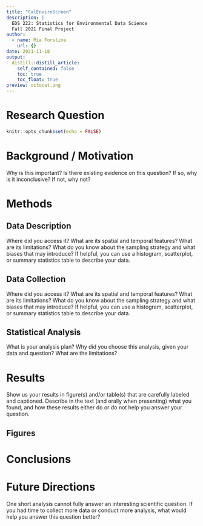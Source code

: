 ```yaml
---
title: "CalEnviroScreen"
description: |
  EDS 222: Statistics for Environmental Data Science
  Fall 2021 Final Project 
author:
  - name: Mia Forsline
    url: {}
date: 2021-11-18
output:
  distill::distill_article:
    self_contained: false
    toc: true
    toc_float: true
preview: octocat.png
---
```


# Research Question 

```r
knitr::opts_chunk$set(echo = FALSE)
```

# Background / Motivation 
Why is this important? Is there existing evidence on this question? If so, why is it inconclusive? If not, why not?

# Methods

## Data Description 
Where did you access it? What are its spatial and temporal features? What are its limitations? What do you know about the sampling strategy and what biases that may introduce? If helpful, you can use a histogram, scatterplot, or summary statistics table to describe your data.

## Data Collection 
Where did you access it? What are its spatial and temporal features? What are its limitations? What do you know about the sampling strategy and what biases that may introduce? If helpful, you can use a histogram, scatterplot, or summary statistics table to describe your data.

## Statistical Analysis 
What is your analysis plan? Why did you choose this analysis, given your data and question? What are the limitations?

# Results
Show us your results in figure(s) and/or table(s) that are carefully labeled and captioned. Describe in the text (and orally when presenting) what you found, and how these results either do or do not help you answer your question.

## Figures 

# Conclusions 

# Future Directions 
One short analysis cannot fully answer an interesting scientific question. If you had time to collect more data or conduct more analysis, what would help you answer this question better?